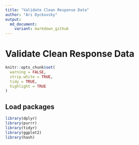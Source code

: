 ```yaml
---
title: "Validate Clean Response Data"
author: "Ari Dyckovsky"
output:
  md_document:
    variant: markdown_github
---
```


# Validate Clean Response Data

```r
knitr::opts_chunk$set(
  warning = FALSE,
  strip.white = TRUE,
  tidy = TRUE,
  highlight = TRUE
)
```

## Load packages

```r
library(dplyr)
library(purrr)
library(tidyr)
library(ggplot2)
library(hash)
```